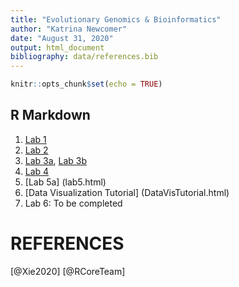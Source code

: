 ```yaml
---
title: "Evolutionary Genomics & Bioinformatics"
author: "Katrina Newcomer"
date: "August 31, 2020"
output: html_document
bibliography: data/references.bib
---
```


```r
knitr::opts_chunk$set(echo = TRUE)
```

## R Markdown


1. [Lab 1](lab1_kmn.html)
2. [Lab 2](lab2.html)
3. [Lab 3a](lab3a.html), [Lab 3b](lab3b.html)
4. [Lab 4](lab4.html)
5. [Lab 5a] (lab5.html)
6. [Data Visualization Tutorial] (DataVisTutorial.html)
7. Lab 6: To be completed



# REFERENCES
[@Xie2020]
[@RCoreTeam]